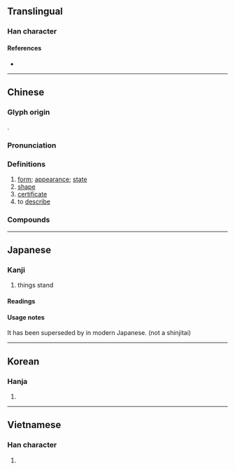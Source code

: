{{also|状}}
{{character info/new}}
==Translingual==

===Han character===
{{Han char|rn=94|rad=犬|as=04|sn=8|four=33134|canj=VMIK|ids=⿰爿犬}}

====References====
* {{Han ref|kx=0707.130|dkj=20280|dj=1119.300|hdz=21334.030|uh=72C0|ud=29376|bh=AAAC|bd=43692}}

----

==Chinese==
{{zh-forms|s=状}}

===Glyph origin===
{{Han etym}}
{{Han compound|爿|犬|c1=p|c2=s|ls=psc}}.

===Pronunciation===
{{zh-pron
|m=zhuàng
|c=zong6
|h=pfs=
|md=
|mn=qz,tw,xm,zz:chōng/qz,tw,xm,zz:chiōng/qz,tw,xm,zz:chn̄g
|mn_note=chōng - literary; chiōng/chn̄g - vernacular
|mn-t=zuang6, zeng7 (certificate)
|w=
|mc=y
|oc=y
|cat=n,v
}}

===Definitions===
{{zh-hanzi}}

# [[form]]; [[appearance]]; [[state]]
# [[shape]]
# [[certificate]]
# to [[describe]]

===Compounds===
{{zh-der|供狀|千狀萬端|任命狀|回狀|告狀本|不可名狀|下狀|保護狀制|勒狀|伏狀|千變萬狀|告陰狀|慘狀|巔峰狀態|不可狀|對狀|井柱狀圖|出言無狀|信用狀|中狀元|御狀|不堪言狀|帶狀疱疹|形狀|性狀|告狀|帶狀|冠狀動脈|島狀丘陵|怪狀|大會狀|安於現狀|情狀|得意之狀|委任狀|妖形怪狀|凸狀|報狀|告御狀|保狀|壺狀花冠|名狀|凹狀|原狀|千狀萬態|千態萬狀|出狀況|徵狀|具狀|信任狀|奇形怪狀|環狀剝皮|房狀|款狀|現狀|狀本兒|棒狀桿菌|水狀液|所有權狀|波狀熱|招狀|玻璃狀態|牒狀|狀聲詞|病患狀|狀師|晶狀體|狀元籌|狀元及第|獎狀|狀元紅|殊形詭狀|投名狀|無狀|窮形極狀|穗狀花序|掌狀脈|斑狀齒|狀元餅|畫伏狀|星芒狀|甲狀腺|打通狀|狀況|憨狀可掬|甲狀軟骨|狼狽萬狀|掌狀複葉|狀詞|睫狀肌|病狀|癥狀|萬狀|症狀|文狀|甲狀腺腫|甲狀腺素|環狀軟骨|球狀星團|獻狀|狀語|狀頭|狀貌|狀紙|狀態|狀子|插狀|異狀|摹狀|殊形妙狀|申狀|殊形怪狀|狀元|膠著狀態|莫可名狀|詭形殊狀|羽狀脈|詞狀|緊急狀態|褒狀|行狀|結狀|葉狀體|葉狀植物|詭形怪狀|軍令狀|羽狀複葉|蕈狀雲|網狀系統|黑驢告狀|門狀|首狀|難為狀|難以名狀|言狀|罪狀|舌狀花|貪濁有狀|飽和狀態|陰狀|自供狀|螺旋狀|訴狀|詭狀異形|蟹狀星雲|關門狀|網狀脈|輻狀花冠|總狀花序|陳狀}}

----

==Japanese==

===Kanji===
{{ja-kanji|grade=|rs=犬04}}

# things stand

====Readings====
{{ja-readings
|on=じょう
|kun=
}}

====Usage notes====
It has been superseded by {{ja-l|状}} in modern Japanese. (not a shinjitai)

----

==Korean==

===Hanja===
{{ko-hanja|hangeul=[[상]], [[장]]|eumhun=|rv=sang, jang|mr=sang, chang|y=sang, cang}}

# {{defn|lang=ko|sort=犬04}}

----

==Vietnamese==

===Han character===
{{vi-hantu|[[trạng]]|rs=犬04}}

# {{defn|lang=vi|sort=犬04}}